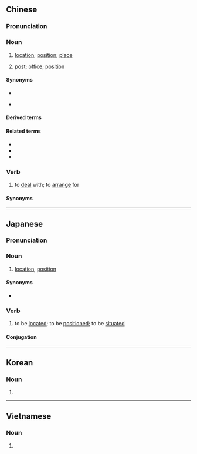 ==Chinese==
{{zh-forms}}

===Pronunciation===
{{zh-pron
|m=wèizhì,tl=y
|c=wai6 zi3
|h=pfs=vi-chṳ
|mn=ūi-tì
|mn-t=ui7 di3
|w=3hhue tsr
|cat=n,v
}}

===Noun===
{{head|zh|noun}} {{tlb|zh|countable}}

# [[location]]; [[position]]; [[place]] {{zh-mw|m:個}}
#: {{zh-x|地理 位置|geographical '''location'''}}
#: {{zh-x|具體 位置|exact '''location'''}}
#: {{zh-x|您 所 在 的 位置。|You are here.}}
# [[post]]; [[office]]; [[position]] {{zh-mw|個}}

====Synonyms====
* {{sense|location}}
{{zh-syn-saurus|地點}}
* {{sense|post}}
{{zh-syn-saurus|職位}}

====Derived terms====
{{zh-der|地理位置}}

====Related terms====
* {{zh-l|地位}}
* {{zh-l|位於}}
* {{zh-l|位子}}

===Verb===
{{zh-verb}}

# {{lb|zh|literary}} to [[deal]] with; to [[arrange]] for

====Synonyms====
{{zh-syn-saurus|安置}}

{{zh-cat|Elementary}}

----

==Japanese==
{{ja-kanjitab|い|ち|yomi=on}}

===Pronunciation===
{{ja-pron|いち|acc=1|y=o}}

===Noun===
{{ja-noun|いち}}

# [[location]], [[position]]
#: {{ja-usex|[[現%在]]'''位%置'''|げん%ざい '''い%ち'''|lit=current '''position'''|you are here {{q|as on a map}}}}
#: {{ja-usex|'''位置'''に[[つく|つい]]て、[[用意]]、[[ドン]]！|'''いち''' に ついて、ようい、ドン！|On your '''marks'''; get set; go!}}

====Synonyms====
* {{ja-r|場%所|ば%しょ}}

===Verb===
{{ja-verb-suru|いち}}

# to be [[located]]; to be [[positioned]]; to be [[situated]]
#: {{ja-usex|宮%崎%県 は 九%州%地%方 の 南%東%部 に '''位%置 する''' 県。|^みや%ざき%-けん は ^きゅう%しゅう-%ち%ほう の なん%とう%ぶ に '''い%ち する''' けん。|Miyazaki prefecture '''is situated''' in the southeastern part of the Kyūshū region.}}

====Conjugation====
{{ja-suru|いち}}

----

==Korean==
{{ko-hanjatab}}

===Noun===
{{ko-noun|hj|hangeul=위치}}

# {{hanja form of|위치|[[location]]}}

----

==Vietnamese==
{{vi-hantutab}}

===Noun===
{{vi-noun|sc=Hani}}

# {{han tu form of|vị trí|[[location]]}}